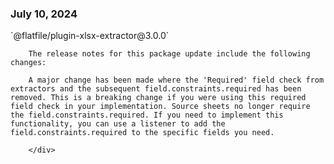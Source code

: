 ### July 10, 2024

<div style={{ display: "table", width: "auto" }}>

  <div style={{ display: "table-row", width: "auto" }}>
      <Snippet file="chips/extractors.mdx" />
        <div style={{ float: "left", display: "table-column", paddingLeft: "30px", width: "calc(80% - 30px)" }}>
        `@flatfile/plugin-xlsx-extractor@3.0.0`

        The release notes for this package update include the following changes:

        A major change has been made where the 'Required' field check from extractors and the subsequent field.constraints.required has been removed. This is a breaking change if you were using this required field check in your implementation. Source sheets no longer require the field.constraints.required. If you need to implement this functionality, you can use a listener to add the field.constraints.required to the specific fields you need.

        </div>

  </div>

</div>
